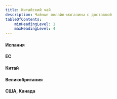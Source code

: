 ```yaml
---
title: Китайский чай
description: Чайные онлайн-магазины с доставкой
tableOfContents:
    minHeadingLevel: 1
    maxHeadingLevel: 4
---
```




#### Испания

<LinkCard title="Punto de te" description="Мадрид, Испания. Чай и посуда." href="https://puntodete.com/" />
<LinkCard title="Tea Shop" description="Мадрид, Испания. Чай и посуда." href="https://www.teashop.com/" />
<LinkCard title="Moychay Barcelona" description="Барселона, Испания. Чай и посуда." href="https://moychay.barcelona/" />


#### ЕС

<LinkCard title="Moychay" description="Нидерланды. Чай и посуда." href="https://moychay.nl/" />

<CardGrid>
    <LinkCard title="Tea Log" description="Мюнхен, Германия. Посуда." href="https://www.tea-log.com/" />
    <LinkCard title="Unearthed Gallery" description="Мюнхен, Германия. Посуда." href="https://unearthed-gallery.com/shop" />
</CardGrid>


<LinkCard title="Eastern Leaves" description="Италия. Чай и посуда." href="https://easternleaves.com/" />


<LinkCard title="Deerland Tea" description="Германия. Чай." href="https://www.deerlandtea.com/" />

<LinkCard title="Teewald" description="Дрезден, Германия. Чай и посуда." href="https://teewald.com/" />

<LinkCard title="Cha Moods ❤️" description="Нидерланды. Чай и посуда." href="https://www.chamoods.com/" />



#### Китай

<LinkCard title="Bitter Leaf" description="Куньмин, Юньнань, Китай. Чай и посуда." href="https://www.bitterleafteas.com/" />

<LinkCard title="Chasing Tea" description="Китай. Чай и посуда." href="https://chasingteas.com/" />

<LinkCard title="One River Tea" description="Китай. Чай." href="https://onerivertea.com/" />

<LinkCard title="Mud&Leaves" description="Китай/Тайвань. Чай и посуда." href="https://mudandleaves.com/" />

<LinkCard title="Tea Senz" description="Китай, налоги включены. Чай и посуда." href="https://www.teasenz.com/" />

<LinkCard title="Yunnan Sourcing" description="Куньмин, Юньнань, Китай. Чай и посуда." href="https://yunnansourcing.com/" />

<LinkCard title="Tong Xin She" description="Гуандун, Китай. Чай и посуда." href="https://txs-tea.com/" />

#### Великобритания

<LinkCard title="Tea & Coffee" description="Великобритания. Чай, кофе и посуда." href="https://www.tea-and-coffee.com/" />


#### США, Канада

<LinkCard title="Tea Rebellion" description="Любой чай, кроме китайского" href="https://tearebellion.com/" />

<LinkCard title="Living Tea" description="Чикаго, США. Чай и посуда." href="https://www.livingtea.net/" />

<LinkCard title="Camellia Sinensis" description="Монреаль, Канада. Чай и посуда." href="https://camellia-sinensis.com/" />


